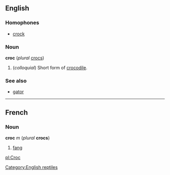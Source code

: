 ==English==
===Homophones===
*[[crock]]

===Noun===
'''croc''' (''plural'' [[crocs]])

#(''colloquial'') Short form of [[crocodile]].

===See also===
*[[gator]]

[[Category:English reptiles]]

----
==French==
===Noun===
'''croc''' ''m'' (''plural'' '''crocs''')

#[[fang]]

[[pl:Croc]]